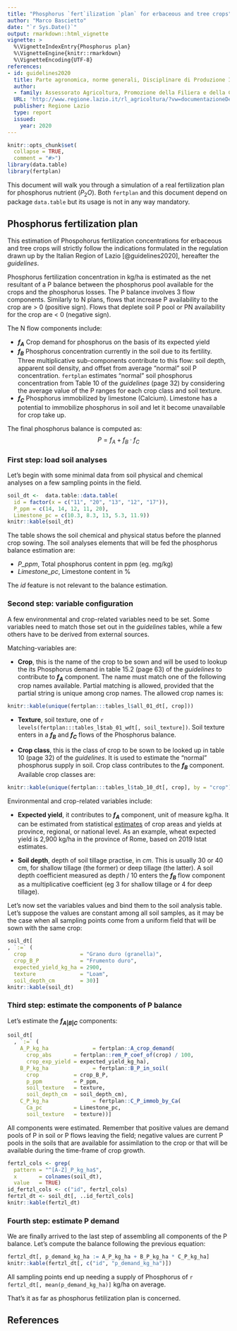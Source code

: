 ```yaml
---
title: "Phosphorus `fert`ilization `plan` for erbaceous and tree crops"
author: "Marco Bascietto"
date: "`r Sys.Date()`"
output: rmarkdown::html_vignette
vignette: >
  %\VignetteIndexEntry{Phosphorus plan}
  %\VignetteEngine{knitr::rmarkdown}
  %\VignetteEncoding{UTF-8}
references:
- id: guidelines2020
  title: Parte agronomica, norme generali, Disciplinare di Produzione Integrata della Regione Lazio - SQNPI
  author:
  - family: Assessorato Agricoltura, Promozione della Filiera e della Cultura del Cibo, Ambiente e Risorse Naturali
  URL: 'http://www.regione.lazio.it/rl_agricoltura/?vw=documentazioneDettaglio&id=52065'
  publisher: Regione Lazio
  type: report
  issued:
    year: 2020
---
```


```r
knitr::opts_chunk$set(
  collapse = TRUE,
  comment = "#>")
library(data.table)
library(fertplan)
```

This document will walk you through a simulation of a real fertilization plan for phosphorus nutrient ($P_2O$). Both `fertplan` and this document depend on package `data.table` but its usage is not in any way mandatory.


## Phosphorus fertilization plan

This estimation of Phospohorus fertilization concentrations for erbaceous and tree crops will strictly follow the indications formulated in the regulation drawn up by the Italian Region of Lazio [@guidelines2020], hereafter the *guidelines*.

Phosphorus fertilization concentration in kg/ha is estimated as the net resultant of a P balance between the phosphorus pool available for the crops and the phosphorus losses. The P balance involves 3 flow components. Similarly to N plans, flows that increase P availability to the crop are > 0 (positive sign). Flows that deplete soil P pool or PN availability for the crop are < 0 (negative sign). 

The N flow components include:

  * **$f_A$** Crop demand for phosphorus on the basis of its expected yield
  * **$f_B$** Phosphorus concentration currently in the soil due to its fertility. Three multiplicative sub-components contribute to this flow: soil depth, apparent soil density, and offset from average "normal" soil P concentration.  `fertplan` estimates "normal" soil phosphorus concentration from Table 10 of the *guidelines* (page 32) by considering the average value of the P ranges for each crop class and soil texture.
  * **$f_C$** Phosphorus immobilized by limestone (Calcium). Limestone has a potential to immobilize phosphorus in soil and let it become unavailable for crop take up.

The final phosphorus balance is computed as:
$$P = f_A + f_B \cdot f_C$$


### First step: load soil analyses

Let's begin with some minimal data from soil physical and chemical analyses on a few sampling points in the field.

```r
soil_dt <-  data.table::data.table(
  id = factor(x = c("11", "20", "13", "12", "17")), 
  P_ppm = c(14, 14, 12, 11, 20), 
  Limestone_pc = c(10.3, 8.3, 13, 5.3, 11.9))
knitr::kable(soil_dt)
```


The table shows the soil chemical and physical status before the planned crop sowing. The soil analyses elements that will be fed the phosphorus balance estimation are:

  * *P_ppm*, Total phosphorus content in ppm (eg. mg/kg)
  * *Limestone_pc*, Limestone content in %

The *id* feature is not relevant to the balance estimation.


### Second step: variable configuration

A few environmental and crop-related variables need to be set. 
Some variables need to match those set out in the *guidelines* tables, while a few others have to be derived from external sources. 

Matching-variables are:

  * **Crop**, this is the name of the crop to be sown and will be used to lookup the its Phosphorus demand in table 15.2 (page 63) of the *guidelines* to contribute to **$f_A$** component. The name must match one of the following crop names available. Partial matching is allowed, provided that the partial string is unique among crop names. The allowed crop names is:
  ```r
knitr::kable(unique(fertplan:::tables_l$all_01_dt[, crop]))
```

  * **Texture**, soil texture, one of `r levels(fertplan:::tables_l$tab_01_wdt[, soil_texture])`. Soil texture enters in a **$f_B$** and **$f_C$** flows of the Phosphorus balance.

  * **Crop class**, this is the class of crop to be sown to be looked up in table 10 (page 32) of the *guidelines*. It is used to estimate the "normal" phosphorus supply in soil. Crop class contributes to the **$f_B$** component. Available crop classes are:
  ```r
knitr::kable(unique(fertplan:::tables_l$tab_10_dt[, crop], by = "crop"))
```


Environmental and crop-related variables include:

  * **Expected yield**, it contributes to **$f_A$** component, unit of measure kg/ha. It can be estimated from statistical [estimates](http://dati.istat.it "ISTAT web site") of crop areas and yields at province, regional, or national level. As an example, wheat expected yield is 2,900 kg/ha in the province of Rome, based on 2019 Istat estimates.

  * **Soil depth**, depth of soil tillage practise, in $cm$. This is usually 30 or 40 cm, for shallow tillage (the former) or deep tillage (the latter). A soil depth coefficient measured as depth / 10 enters the **$f_B$** flow component as a multiplicative coefficient (eg 3 for shallow tillage or 4 for deep tillage).


  
Let's now set the variables values and bind them to the soil analysis table. Let's suppose the values are constant among all soil samples, as it may be the case when all sampling points come from a uniform field that will be sown with the same crop:

  ```r
soil_dt[
  , `:=` (
    crop                 = "Grano duro (granella)",
    crop_B_P             = "Frumento duro",
    expected_yield_kg_ha = 2900,
    texture              = "Loam",
    soil_depth_cm        = 30)]
knitr::kable(soil_dt)
```


### Third step: estimate the components of P balance

Let's estimate the **$f_{A|B|C}$** components:

```r
soil_dt[
  , `:=` (
    A_P_kg_ha              = fertplan::A_crop_demand(
      crop_abs       = fertplan::rem_P_coef_of(crop) / 100,
      crop_exp_yield = expected_yield_kg_ha),
    B_P_kg_ha              = fertplan::B_P_in_soil(
      crop           = crop_B_P, 
      p_ppm          = P_ppm,
      soil_texture   = texture,
      soil_depth_cm  = soil_depth_cm),
    C_P_kg_ha              = fertplan::C_P_immob_by_Ca(
      Ca_pc          = Limestone_pc, 
      soil_texture   = texture))]
```

All components were estimated. Remember that positive values are demand pools of P in soil or P flows leaving the field; negative values are current P pools in the soils that are available for assimilation to the crop or that will be available during the time-frame of crop growth.

```r
fertzl_cols <- grep(
  pattern = "^[A-Z]_P_kg_ha$", 
  x       = colnames(soil_dt), 
  value   = TRUE)
id_fertzl_cols <- c("id", fertzl_cols)
fertzl_dt <- soil_dt[, ..id_fertzl_cols]
knitr::kable(fertzl_dt)
```


### Fourth step: estimate P demand

We are finally arrived to the last step of assembling all components of the P balance. Let's compute the balance following the previous equation:

```r
fertzl_dt[, p_demand_kg_ha := A_P_kg_ha + B_P_kg_ha * C_P_kg_ha]
knitr::kable(fertzl_dt[, c("id", "p_demand_kg_ha")])
```

All sampling points end up needing a supply of Phosphorus of `r fertzl_dt[, mean(p_demand_kg_ha)]` kg/ha on average.

That's it as far as phosphorus fetilization plan is concerned.

## References

